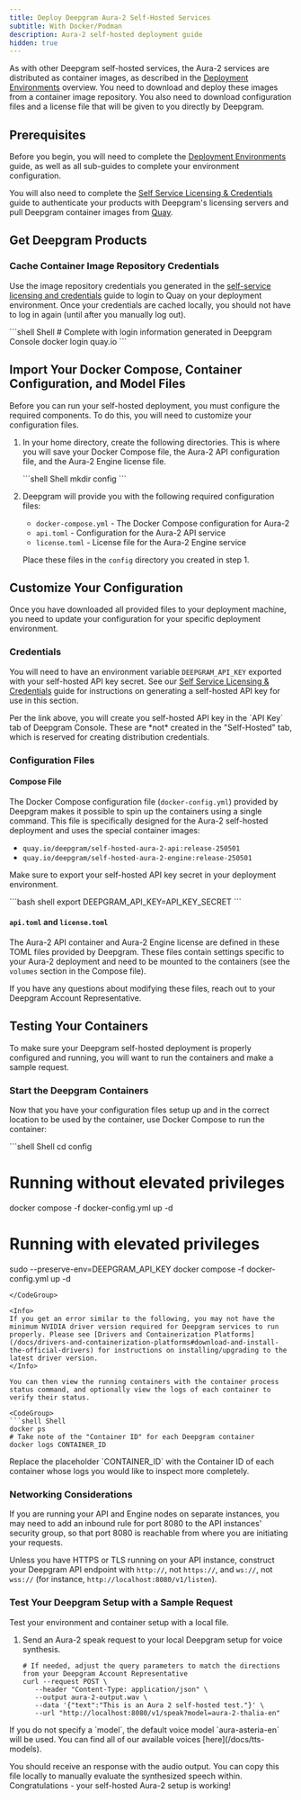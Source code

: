 ```yaml
---
title: Deploy Deepgram Aura-2 Self-Hosted Services
subtitle: With Docker/Podman
description: Aura-2 self-hosted deployment guide
hidden: true
---
```


As with other Deepgram self-hosted services, the Aura-2 services are distributed as container images, as described in the [Deployment Environments](/docs/self-hosted-deployment-environments#container-orchestration) overview. You need to download and deploy these images from a container image repository. You also need to download configuration files and a license file that will be given to you directly by Deepgram.

## Prerequisites

Before you begin, you will need to complete the [Deployment Environments](/docs/self-hosted-deployment-environments) guide, as well as all sub-guides to complete your environment configuration.

You will also need to complete the [Self Service Licensing & Credentials](/docs/self-hosted-self-service-tutorial) guide to authenticate your products with Deepgram's licensing servers and pull Deepgram container images from [Quay](https://quay.io).

## Get Deepgram Products

### Cache Container Image Repository Credentials

Use the image repository credentials you generated in the [self-service licensing and credentials](/docs/on-prem-self-service-tutorial#create-a-set-of-container-image-distribution-credentials) guide to login to Quay on your deployment environment. Once your credentials are cached locally, you should not have to log in again (until after you manually log out).

<CodeGroup>
  ```shell Shell
  # Complete with login information generated in Deepgram Console                                                                                                                                          
  docker login quay.io
  ```
</CodeGroup>

## Import Your Docker Compose, Container Configuration, and Model Files

Before you can run your self-hosted deployment, you must configure the required components. To do this, you will need to customize your configuration files.

1. In your home directory, create the following directories. This is where you will save your Docker Compose file, the Aura-2 API configuration file, and the Aura-2 Engine license file.

   <CodeGroup>
     ```shell Shell
     mkdir config
     ```
   </CodeGroup>

2. Deepgram will provide you with the following required configuration files:
   - `docker-compose.yml` - The Docker Compose configuration for Aura-2
   - `api.toml` - Configuration for the Aura-2 API service
   - `license.toml` - License file for the Aura-2 Engine service

   Place these files in the `config` directory you created in step 1.

## Customize Your Configuration

Once you have downloaded all provided files to your deployment machine, you need to update your configuration for your specific deployment environment.

### Credentials

You will need to have an environment variable `DEEPGRAM_API_KEY` exported with your self-hosted API key secret. See our [Self Service Licensing & Credentials](/docs/on-prem-self-service-tutorial#create-an-on-prem-api-key) guide for instructions on generating a self-hosted API key for use in this section.

<Warning>
  Per the link above, you will create you self-hosted API key in the `API Key` tab of Deepgram Console. These are *not* created in the "Self-Hosted" tab, which is reserved for creating distribution credentials.
</Warning>

### Configuration Files

#### Compose File

The Docker Compose configuration file (`docker-config.yml`) provided by Deepgram makes it possible to spin up the containers using a single command. This file is specifically designed for the Aura-2 self-hosted deployment and uses the special container images:
- `quay.io/deepgram/self-hosted-aura-2-api:release-250501`
- `quay.io/deepgram/self-hosted-aura-2-engine:release-250501`

Make sure to export your self-hosted API key secret in your deployment environment.

<CodeGroup>
  ```bash shell
  export DEEPGRAM_API_KEY=API_KEY_SECRET
  ```
</CodeGroup>

#### `api.toml` and `license.toml`

The Aura-2 API container and Aura-2 Engine license are defined in these TOML files provided by Deepgram. These files contain settings specific to your Aura-2 deployment and need to be mounted to the containers (see the `volumes` section in the Compose file).

If you have any questions about modifying these files, reach out to your Deepgram Account Representative.

## Testing Your Containers

To make sure your Deepgram self-hosted deployment is properly configured and running, you will want to run the containers and make a sample request.

### Start the Deepgram Containers

Now that you have your configuration files setup up and in the correct location to be used by the container, use Docker Compose to run the container:

<CodeGroup>
  ```shell Shell
  cd config

  # Running without elevated privileges
  docker compose -f docker-config.yml up -d

  # Running with elevated privileges
  sudo --preserve-env=DEEPGRAM_API_KEY docker compose -f docker-config.yml up -d
  ```
</CodeGroup>

<Info>
  If you get an error similar to the following, you may not have the minimum NVIDIA driver version required for Deepgram services to run properly. Please see [Drivers and Containerization Platforms](/docs/drivers-and-containerization-platforms#download-and-install-the-official-drivers) for instructions on installing/upgrading to the latest driver version.
</Info>

You can then view the running containers with the container process status command, and optionally view the logs of each container to verify their status.

<CodeGroup>
  ```shell Shell
  docker ps
  # Take note of the "Container ID" for each Deepgram container
  docker logs CONTAINER_ID
  ```
</CodeGroup>

<Info>
  Replace the placeholder `CONTAINER_ID` with the Container ID of each container whose logs you would like to inspect more completely.
</Info>

### Networking Considerations

If you are running your API and Engine nodes on separate instances, you may need to add an inbound rule for port 8080 to the API instances' security group, so that port 8080 is reachable from where you are initiating your requests.

Unless you have HTTPS or TLS running on your API instance, construct your Deepgram API endpoint with `http://`, not `https://`, and `ws://`, not `wss://` (for instance, `http://localhost:8080/v1/listen`).

### Test Your Deepgram Setup with a Sample Request

Test your environment and container setup with a local file.

1. Send an Aura-2 speak request to your local Deepgram setup for voice synthesis.
   <CodeGroup>
     ```shell Shell
     # If needed, adjust the query parameters to match the directions from your Deepgram Account Representative
     curl --request POST \
        --header "Content-Type: application/json" \
        --output aura-2-output.wav \
        --data '{"text":"This is an Aura 2 self-hosted test."}' \
        --url "http://localhost:8080/v1/speak?model=aura-2-thalia-en"
     ```
   </CodeGroup>

<Info>
If you do not specify a `model`, the default voice model `aura-asteria-en` will be used. You can find all of our available voices [here](/docs/tts-models).
</Info>

You should receive an response with the audio output. You can copy this file locally to manually evaluate the synthesized speech within. Congratulations - your self-hosted Aura-2 setup is working!
